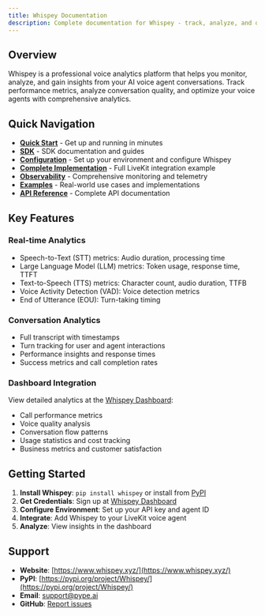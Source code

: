 ```yaml
---
title: Whispey Documentation
description: Complete documentation for Whispey - track, analyze, and optimize your AI voice agents
---
```


## Overview

Whispey is a professional voice analytics platform that helps you monitor, analyze, and gain insights from your AI voice agent conversations. Track performance metrics, analyze conversation quality, and optimize your voice agents with comprehensive analytics.

## Quick Navigation

- **[Quick Start](/docs/quick-start)** - Get up and running in minutes
- **[SDK](/docs/sdk)** - SDK documentation and guides
- **[Configuration](/docs/configuration)** - Set up your environment and configure Whispey
- **[Complete Implementation](/docs/complete-implementation)** - Full LiveKit integration example
- **[Observability](/docs/observability)** - Comprehensive monitoring and telemetry
- **[Examples](/docs/examples)** - Real-world use cases and implementations
- **[API Reference](/docs/api-reference)** - Complete API documentation

## Key Features

### Real-time Analytics
- Speech-to-Text (STT) metrics: Audio duration, processing time
- Large Language Model (LLM) metrics: Token usage, response time, TTFT
- Text-to-Speech (TTS) metrics: Character count, audio duration, TTFB
- Voice Activity Detection (VAD): Voice detection metrics
- End of Utterance (EOU): Turn-taking timing

### Conversation Analytics
- Full transcript with timestamps
- Turn tracking for user and agent interactions
- Performance insights and response times
- Success metrics and call completion rates

### Dashboard Integration
View detailed analytics at the [Whispey Dashboard](https://whispey.xyz/):

- Call performance metrics
- Voice quality analysis
- Conversation flow patterns
- Usage statistics and cost tracking
- Business metrics and customer satisfaction

## Getting Started

1. **Install Whispey**: `pip install whispey` or install from [PyPI](https://pypi.org/project/Whispey/)
2. **Get Credentials**: Sign up at [Whispey Dashboard](https://www.whispey.xyz/)
3. **Configure Environment**: Set up your API key and agent ID
4. **Integrate**: Add Whispey to your LiveKit voice agent
5. **Analyze**: View insights in the dashboard

## Support

- **Website**: [https://www.whispey.xyz/](https://www.whispey.xyz/)
- **PyPI**: [https://pypi.org/project/Whispey/](https://pypi.org/project/Whispey/)
- **Email**: support@pype.ai
- **GitHub**: [Report issues](https://github.com/whispey/whispey)